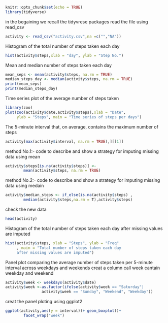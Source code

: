 
```{r setup, include=FALSE}
knitr::opts_chunk$set(echo = TRUE)
library(tidyverse)
```
in the begaining we recall the tidyvrese packages
read the file using read_csv
```{r}
activity <- read_csv("activity.csv",na =c("","NA"))
```
Histogram of the total number of steps taken each day
```{r}
hist(activity$steps,xlab = "day", ylab = "Step No.")
```
Mean and median number of steps taken each day
```{r} 
mean_seps <- mean(activity$steps, na.rm = TRUE)
median_steps_day <- median(activity$steps, na.rm = TRUE)
print(mean_seps)
print(median_steps_day)
```
Time series plot of the average number of steps taken
```{r}
library(zoo)
plot(zoo(activity$date,activity$steps),xlab = "Date",
     ylab = "Steps", main = "Time series of steps per days")
```
The 5-minute interval that, on average, contains the maximum number of steps
```{r}
activity[max(activity$interval, na.rm = TRUE),][[1]]
```

method No.1:-  code to describe and show a strategy for imputing missing data using mean
```{r}
activity$steps[is.na(activity$steps)] <- 
        mean(activity$steps, na.rm = TRUE)
```      
method No.2:-  code to describe and show a strategy for imputing missing data using medain
```{r}
activity$median_steps <- if_else(is.na(activity$steps) , 
        median(activity$steps,na.rm = T),activity$steps)
```
check the new data
```{r}
head(activity)
```
Histogram of the total number of steps taken each day after missing values are imputed
```{r}
hist(activity$steps, xlab = "Steps", ylab = "Freq"
     , main = "Total number of steps taken each day 
     after missing values are imputed")
```
Panel plot comparing the average number of steps taken per 5-minute interval across weekdays and weekends
creat a column call week cantain weekday and weekend
```{r}
activity$week <- weekdays(activity$date)
activity$week <-as.factor(ifelse(activity$week == "Saturday"| 
                activity$week == "Sunday", "Weekend", "Weekday"))
```
creat the panel ploting using ggplot2
```{r}
ggplot(activity,aes(y = interval))+ geom_boxplot()+
        facet_wrap("week")
```
